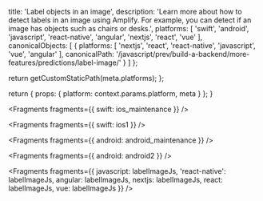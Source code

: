 
  title: 'Label objects in an image',
  description:
    'Learn more about how to detect labels in an image using Amplify. For example, you can detect if an image has objects such as chairs or desks.',
  platforms: [
    'swift',
    'android',
    'javascript',
    'react-native',
    'angular',
    'nextjs',
    'react',
    'vue'
  ],
  canonicalObjects: [
    {
      platforms: [
        'nextjs',
        'react',
        'react-native',
        'javascript',
        'vue',
        'angular'
      ],
      canonicalPath:
        '/javascript/prev/build-a-backend/more-features/predictions/label-image/'
    }
  ]
};

  return getCustomStaticPath(meta.platforms);
};

  return {
    props: {
      platform: context.params.platform,
      meta
    }
  };
}


<Fragments fragments={{ swift: ios_maintenance }} />


<Fragments fragments={{ swift: ios1 }} />


<Fragments fragments={{ android: android_maintenance }} />


<Fragments fragments={{ android: android2 }} />


<Fragments
  fragments={{
    javascript: labelImageJs,
    'react-native': labelImageJs,
    angular: labelImageJs,
    nextjs: labelImageJs,
    react: labelImageJs,
    vue: labelImageJs
  }}
/>
